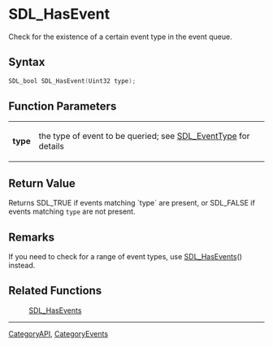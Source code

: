 = SDL_HasEvent =

Check for the existence of a certain event type in the event queue.

== Syntax ==

<syntaxhighlight lang='c'>
SDL_bool SDL_HasEvent(Uint32 type);
</syntaxhighlight>

== Function Parameters ==

{|
|'''type'''
|the type of event to be queried; see [[SDL_EventType]] for details
|}

== Return Value ==

Returns SDL_TRUE if events matching `type` are present, or SDL_FALSE if
events matching <code>type</code> are not present.



== Remarks ==

If you need to check for a range of event types, use [[SDL_HasEvents]]()
instead.

== Related Functions ==

:[[SDL_HasEvents]]

----
[[CategoryAPI]], [[CategoryEvents]]


